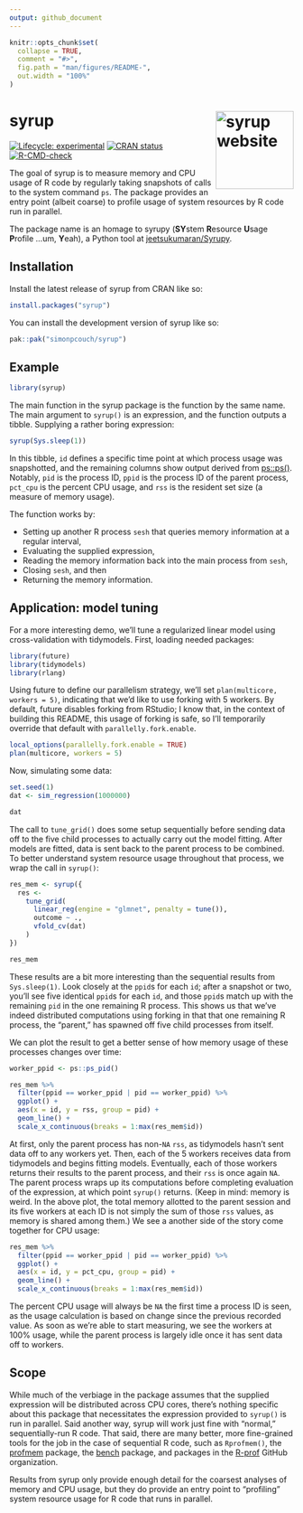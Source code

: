 ```yaml
---
output: github_document
---
```


<!-- README.md is generated from README.Rmd. Please edit that file -->

```r
knitr::opts_chunk$set(
  collapse = TRUE,
  comment = "#>",
  fig.path = "man/figures/README-",
  out.width = "100%"
)
```

# syrup <a href="https://simonpcouch.github.io/syrup/"><img src="man/figures/logo.png" align="right" height="138" alt="syrup website" /></a>

<!-- badges: start -->
[![Lifecycle: experimental](https://img.shields.io/badge/lifecycle-experimental-orange.svg)](https://lifecycle.r-lib.org/articles/stages.html#experimental)
[![CRAN status](https://www.r-pkg.org/badges/version/syrup)](https://CRAN.R-project.org/package=syrup)
[![R-CMD-check](https://github.com/simonpcouch/syrup/actions/workflows/R-CMD-check.yaml/badge.svg)](https://github.com/simonpcouch/syrup/actions/workflows/R-CMD-check.yaml)
<!-- badges: end -->

The goal of syrup is to measure memory and CPU usage of R code by regularly taking snapshots of calls to the system command `ps`. The package provides an entry point (albeit coarse) to profile usage of system resources by R code run in parallel.

The package name is an homage to syrupy (**SY**stem **R**esource **U**sage **P**rofile ...um, **Y**eah), a Python tool at [jeetsukumaran/Syrupy](https://github.com/jeetsukumaran/Syrupy).

## Installation

Install the latest release of syrup from CRAN like so:

``` r
install.packages("syrup")
```

You can install the development version of syrup like so:

``` r
pak::pak("simonpcouch/syrup")
```

## Example

```r
library(syrup)
```

The main function in the syrup package is the function by the same name. The main argument to `syrup()` is an expression, and the function outputs a tibble. Supplying a rather boring expression:

```r
syrup(Sys.sleep(1))
```

In this tibble, `id` defines a specific time point at which process usage was snapshotted, and the remaining columns show output derived from [ps::ps()](https://ps.r-lib.org/reference/ps.html). Notably, `pid` is the process ID, `ppid` is the process ID of the parent process, `pct_cpu` is the percent CPU usage, and `rss` is the resident set size (a measure of memory usage).

The function works by:

* Setting up another R process `sesh` that queries memory information at a regular interval,
* Evaluating the supplied expression,
* Reading the memory information back into the main process from `sesh`, 
* Closing `sesh`, and then 
* Returning the memory information.

## Application: model tuning

For a more interesting demo, we'll tune a regularized linear model using cross-validation with tidymodels. First, loading needed packages:

```r
library(future)
library(tidymodels)
library(rlang)
```

Using future to define our parallelism strategy, we'll set `plan(multicore, workers = 5)`, indicating that we'd like to use forking with 5 workers. By default, future disables forking from RStudio; I know that, in the context of building this README, this usage of forking is safe, so I'll temporarily override that default with `parallelly.fork.enable`. 

```r
local_options(parallelly.fork.enable = TRUE)
plan(multicore, workers = 5)
```

Now, simulating some data:

```r
set.seed(1)
dat <- sim_regression(1000000)

dat
```

The call to `tune_grid()` does some setup sequentially before sending data off to the five child processes to actually carry out the model fitting. After models are fitted, data is sent back to the parent process to be combined. To better understand system resource usage throughout that process, we wrap the call in `syrup()`:

```r
res_mem <- syrup({
  res <-
    tune_grid(
      linear_reg(engine = "glmnet", penalty = tune()),
      outcome ~ .,
      vfold_cv(dat)
    )
})

res_mem
```

These results are a bit more interesting than the sequential results from `Sys.sleep(1)`. Look closely at the `ppid`s for each `id`; after a snapshot or two, you'll see five identical `ppid`s for each `id`, and those `ppid`s match up with the remaining `pid` in the one remaining R process. This shows us that we've indeed distributed computations using forking in that that one remaining R process, the "parent," has spawned off five child processes from itself. 

We can plot the result to get a better sense of how memory usage of these processes changes over time:

```r
worker_ppid <- ps::ps_pid()

res_mem %>%
  filter(ppid == worker_ppid | pid == worker_ppid) %>%
  ggplot() +
  aes(x = id, y = rss, group = pid) +
  geom_line() +
  scale_x_continuous(breaks = 1:max(res_mem$id))
```

At first, only the parent process has non-`NA` `rss`, as tidymodels hasn't sent data off to any workers yet. Then, each of the 5 workers receives data from tidymodels and begins fitting models. Eventually, each of those workers returns their results to the parent process, and their `rss` is once again `NA`. The parent process wraps up its computations before completing evaluation of the expression, at which point `syrup()` returns. (Keep in mind: memory is weird. In the above plot, the total memory allotted to the parent session and its five workers at each ID is not simply the sum of those `rss` values, as memory is shared among them.) We see a another side of the story come together for CPU usage:

```r
res_mem %>%
  filter(ppid == worker_ppid | pid == worker_ppid) %>%
  ggplot() +
  aes(x = id, y = pct_cpu, group = pid) +
  geom_line() +
  scale_x_continuous(breaks = 1:max(res_mem$id))
```

The percent CPU usage will always be `NA` the first time a process ID is seen, as the usage calculation is based on change since the previous recorded value. As soon as we're able to start measuring, we see the workers at 100% usage, while the parent process is largely idle once it has sent data off to workers.

## Scope

While much of the verbiage in the package assumes that the supplied expression will be distributed across CPU cores, there's nothing specific about this package that necessitates the expression provided to `syrup()` is run in parallel. Said another way, syrup will work just fine with "normal," sequentially-run R code. That said, there are many better, more fine-grained tools for the job in the case of sequential R code, such as `Rprofmem()`, the [profmem](https://CRAN.R-project.org/package=profmem) package, the [bench](https://bench.r-lib.org/) package, and packages in the [R-prof](https://github.com/r-prof) GitHub organization.

Results from syrup only provide enough detail for the coarsest analyses of memory and CPU usage, but they do provide an entry point to "profiling" system resource usage for R code that runs in parallel.
